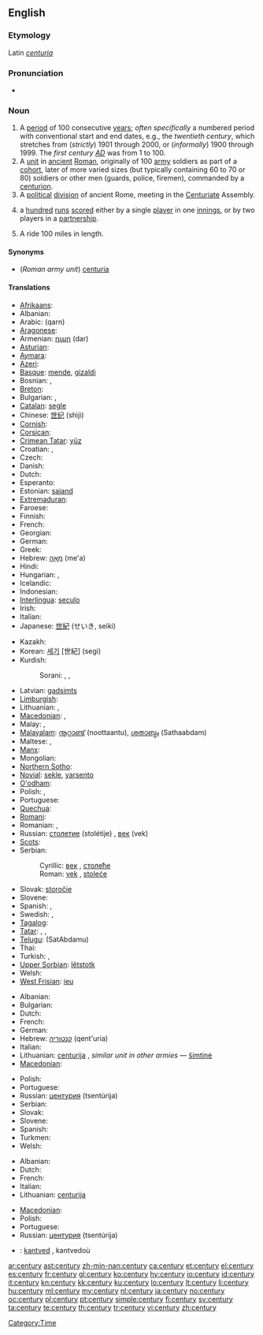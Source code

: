 {{wikipedia|Century}}
==English==
{{rank|floor|example|class|984|century|sorry|share|working}}

===Etymology===
Latin ''[[centuria]]''

===Pronunciation===
* {{audio|en-us-century.ogg|Audio (US)}}

===Noun===
{{en-noun|centur|ies}}

# A [[period]] of 100 consecutive [[year]]s; ''often specifically'' a numbered period with conventional start and end dates, e.g., the ''twentieth century'', which stretches from (''strictly'') 1901 through 2000, or (''informally'') 1900 through 1999. The ''first century [[AD]]'' was from 1 to 100.
# A [[unit]] in [[ancient]] [[Roman]], originally of 100 [[army]] soldiers as part of a [[cohort]], later of more varied sizes (but typically containing 60 to 70 or 80) soldiers or other men (guards, police, firemen), commanded by a [[centurion]].
# A [[political]] [[division]] of ancient Rome, meeting in the [[centuriate|Centuriate]] Assembly.
# {{cricket}} a [[hundred]] [[run]]s [[score]]d either by a single [[player]] in one [[innings]], or by two players in a [[partnership]].
# {{context|US|cycling}} A ride 100 miles in length.

====Synonyms====
* (''Roman army unit'') [[centuria]]

====Translations====
{{trans-top|100 years}}
* [[Afrikaans]]: {{t|af|eeu|xs=Afrikaans}}
* Albanian: {{t-|sq|shekull|m|xs=Albanian}}
* Arabic: {{Arab|[[قرن]]}} (qarn)
* [[Aragonese]]: {{t-|an|sieglo|m|xs=Aragonese}}
* Armenian: [[դար]] (dar)
* [[Asturian]]: {{t+|ast|sieglu|m|xs=Asturian}}
* [[Aymara]]: {{t-|ay|patacmara|xs=Aymara}}
* [[Azeri]]: {{t-|az|əsr|xs=Azeri}}
* [[Basque]]: [[mende]], [[gizaldi]]
* Bosnian: {{t-|bs|vijek|m}}, {{t-|bs|stoljeće|n}}
* [[Breton]]: {{t-|br|kantved|m|xs=Breton}}
* Bulgarian: {{t+|bg|век|m}},  {{t+|bg|столетие|n}}
* [[Catalan]]: [[segle]] {{m}}
* Chinese: [[世纪]] (shìjì)
* [[Cornish]]: {{t-|kw|cansbledhen|xs=Cornish}}
* [[Corsican]]: {{t+|co|seculu|f|xs=Corsican}}
* [[Crimean Tatar]]: [[yüz#Crimean Tatar|yüz]]
* Croatian: {{t-|hr|stoljeće|n}}, {{t-|hr|vijek|m}}
* Czech: {{t+|cs|století|n}}
* Danish: {{t-|da|århundred}}
* Dutch: {{t+|nl|eeuw|f}}
* Esperanto: {{t-|eo|jarcento|xs=Esperanto}}
* Estonian: [[sajand]]
* [[Extremaduran]]: {{tø|ext|sigru|m}}
* Faroese: {{t-|fo|øld|xs=Faroese}}
* Finnish: {{t+|fi|vuosisata}}
* French: {{t+|fr|siècle|m}}
* Georgian: {{t-|ka|საუკუნე|tr=saukune|sc=Geor|xs=Georgian}}
* German: {{t+|de|Jahrhundert|n}}
* Greek: {{t+|el|αιώνας|m|tr=aiónas}}
* Hebrew: [[מאה|מֵאָה]] (me'a) {{f}}
* Hindi: {{t-|hi|शताब्दी|tr=šatābdī|xs=Hindi}}
* Hungarian: {{t+|hu|század}},  {{t+|hu|évszázad}}
* Icelandic: {{t+|is|öld|f}}
* Indonesian: {{t+|id|abad|xs=Indonesian}}
* [[Interlingua]]: [[seculo]]
* Irish: {{t+|ga|aois|f|xs=Irish}}
* Italian: {{t-|it|secolo|m}}
* Japanese: [[世紀]] (せいき, seiki)
{{trans-mid}}
* Kazakh: {{t|kk|ғасыр|tr=ğasır|sc=Cyrl|xs=Kazakh}}
* Korean: [[세기]] [世紀] (segi)
* Kurdish:
*: Sorani: {{t|ku|چه‌رخ|tr=charkh|sc=ku-Arab}}, {{t|ku|قه‌رن|tr=qarn|sc=ku-Arab}}, {{t|ku|سه‌ده‌|tr=sada|sc=ku-Arab}}
* Latvian: [[gadsimts]] {{m}}
* [[Limburgish]]: {{t-|li|iew|xs=Limburgish}}
* Lithuanian: {{t+|lt|šimtmetis|m|xs=Lithuanian}}, {{t+|lt|amžius|m|xs=Lithuanian}}
* [[Macedonian]]: {{t-|mk|век|m|tr=vek}},  {{t-|mk|столетие|n|tr=stolétie}}
* Malay: {{t+|ms|abad|xs=Malay}}, {{t-|ms|kurun|xs=Malay}}
* [[Malayalam]]: [[നൂറ്റാണ്ട്]] (noottaantu), [[ശതാബ്ദം]] (Sathaabdam)
* Maltese: {{t-|mt|seklu|xs=Maltese}}, {{t-|mt|ċentinarju|xs=Maltese}}
* [[Manx]]: {{t-|gv|eash|xs=Manx}}
* Mongolian: {{t-|mn|зуун|tr=zuun|sc=Cyrl|xs=Mongolian}}
* [[Northern Sotho]]: {{tø|nso|ngwagakgolo}}
* [[Novial]]: [[sekle]], [[yarsento]]
* [[O'odham]]: {{tø|ood|siant ahithag}}
* Polish: {{t+|pl|stulecie|n}}, {{t+|pl|wiek|m}}
* Portuguese: {{t+|pt|século|m}}
* [[Quechua]]: {{t-|qu|pachak|xs=Quechua}}
* [[Romani]]: {{tø|rom|शुल ब्रेश|tr=šul breš}}
* Romanian: {{t-|ro|secol|n}}, {{t-|ro|veac|n}}
* Russian: [[столетие]] (stolétije) {{n}}, [[век]] (vek) {{m}}
* [[Scots]]: {{tø|sco|year-hunder|xs=Scots}}
* Serbian:
*: Cyrillic: [[век#Serbian|век]] {{m}}, [[столеће]] {{n}}
*: Roman: [[vek#Serbian|vek]] {{m}}, [[stoleće]] {{n}}
* Slovak: [[storočie]] {{n}}
* Slovene: {{t+|sl|stoletje|n}}
* Spanish: {{t+|es|centuria|f}}, {{t+|es|siglo|m}}
* Swedish: {{t+|sv|sekel|n}}, {{t-|sv|århundrade|n}}
* [[Tagalog]]: {{t-|tl|síglo|xs=Tagalog}}
* [[Tatar]]: {{t-|tt|ğasır|xs=Tatar}}, {{t-|tt|yözellıq|xs=Tatar}},  {{t+|tt|гасыр|sc=Cyrl|xs=Tatar}}
* [[Telugu]]: {{t|te|శతాబ్దము}}(SatAbdamu)
* Thai: {{t-|th|ศตวรรษ}}
* Turkish: {{t+|tr|yüzyıl}}, {{t+|tr|asır}}
* [[Upper Sorbian]]: [[lětstotk]]
* Welsh: {{t-|cy|canrif|xs=Welsh}}
* [[West Frisian]]: [[ieu]]
{{trans-bottom}}

{{trans-top|Roman army type unit}}
* Albanian: {{t+|sq|centurie|f|xs=Albanian}}
* Bulgarian: {{t|bg|центурия|f}}
* Dutch: {{t-|nl|centurie|f}}
* French: {{t+|fr|centurie|f}}
* German: {{t-|de|Zenturie|f}}
* Hebrew: [[קנטוריה]] (qent'uria) {{f}}
* Italian: {{t-|it|centuria|f}}
* Lithuanian: [[centurija]] {{f}}, ''similar unit in other armies'' — [[šimtinė]] {{f}}
* [[Macedonian]]: {{t|mk|центурија|f|tr=сentúrija}}
{{trans-mid}}
* Polish: {{t-|pl|centuria|f}}
* Portuguese: {{t-|pt|centúria|f}}
* Russian: [[центурия]] (tsentúrija) {{f}}
* Serbian: {{t-|sr|stotina}}
* Slovak: {{t-|sk|stotina|f}}
* Slovene: {{t-|sl|stotnija|f}}
* Spanish: {{t+|es|centuria|f}}
* Turkmen: {{t|tk|senturiýa|xs=Turkmen}}
* Welsh: {{t-|cy|canrif|f|xs=Welsh}}
{{trans-bottom}}

{{trans-top|political division of Rome}}
* Albanian: {{t+|sq|centurie|f|xs=Albanian}}
* Dutch: {{t-|nl|centurie|f}}
* French: {{t+|fr|centurie|f}}
* Italian: {{t-|it|centuria|f}}
* Lithuanian: [[centurija]] {{f}}
{{trans-mid}}
* [[Macedonian]]: {{t|mk|центурија|f|tr=centúrija}}
* Polish: {{t-|pl|centuria|f}}
* Portuguese: {{t-|pt|centúria|f}}
* Russian: [[центурия]] (tsentúrija) {{f}}
{{trans-bottom}}

{{trans-top|cricket}}
{{trans-mid}}
{{trans-bottom}}

{{trans-top|cycling}}
{{trans-mid}}
{{trans-bottom}}

{{checktrans}}
* {{ttbc|Breton}}: [[kantved]] {{m}}, kantvedoù

[[Category:Time]]

[[ar:century]]
[[ast:century]]
[[zh-min-nan:century]]
[[ca:century]]
[[et:century]]
[[el:century]]
[[es:century]]
[[fr:century]]
[[gl:century]]
[[ko:century]]
[[hy:century]]
[[io:century]]
[[id:century]]
[[it:century]]
[[kn:century]]
[[kk:century]]
[[ku:century]]
[[lo:century]]
[[lt:century]]
[[li:century]]
[[hu:century]]
[[ml:century]]
[[my:century]]
[[nl:century]]
[[ja:century]]
[[no:century]]
[[oc:century]]
[[pl:century]]
[[pt:century]]
[[simple:century]]
[[fi:century]]
[[sv:century]]
[[ta:century]]
[[te:century]]
[[th:century]]
[[tr:century]]
[[vi:century]]
[[zh:century]]